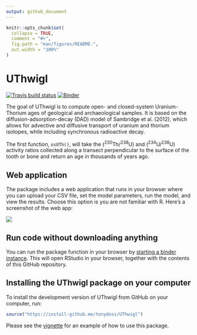 ```yaml
---
output: github_document
---
```


<!-- README.md is generated from README.Rmd. Please edit that file -->

```r
knitr::opts_chunk$set(
  collapse = TRUE,
  comment = "#>",
  fig.path = "man/figures/README-",
  out.width = "100%"
)
```
# UThwigl

[![Travis build
status](https://travis-ci.org/benmarwick/UThwigl.svg?branch=master)](https://travis-ci.org/benmarwick/UThwigl) [![Binder](https://mybinder.org/badge_logo.svg)](https://mybinder.org/v2/gh/benmarwick/UThwigl/master?urlpath=rstudio)

The goal of UThwigl is to compute open- and closed-system Uranium-Thorium ages of geological and archaeological samples. It is based on the diffusion-adsorption-decay (DAD) model of Sambridge et al. (2012), which allows for advective and diffusive transport of uranium and thorium isotopes, while including synchronous radioactive decay.

The first function, `osUTh()`, will take the (^230^Th/^238^U) and (^234^U/^238^U) activity ratios collected along a transect perpendicular to the surface of the tooth or bone and return an age in thousands of years ago.

## Web application

The package includes a web application that runs in your browser where you can upload your CSV file, set the model parameters, run the model, and view the results. Choose this option is you are not familiar with R. Here's a screenshot of the web app:

![](inst/iDADwigl-shiny-app.gif)

## Run code without downloading anything 

You can run the package function in your browser by [starting a binder instance](https://mybinder.org/v2/gh/benmarwick/UThwigl/master?urlpath=rstudio). This will open RStudio in your browser, together with the contents of this GitHub repository. 

## Installing the UThwigl package on your computer

To  install the development version of UThwigl from GitHub on your computer, run:

``` r
source("https://install-github.me/tonydoss/UThwigl")
```

Please see the [vignette](articles/uthwigl.pdf) for an example of how to use this package.

<!--
git fetch upstream
git checkout master
git merge upstream/master 
-->



